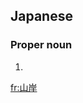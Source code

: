 ==Japanese==
{{wikipedia|lang=ja}}
{{ja-kanjitab|やま|きし|k2=ぎし|yomi=k|r=y}}

===Proper noun===
{{ja-pos|proper|やまぎし}}

# {{surname|lang=ja|sort=やまぎし}}

[[fr:山岸]]